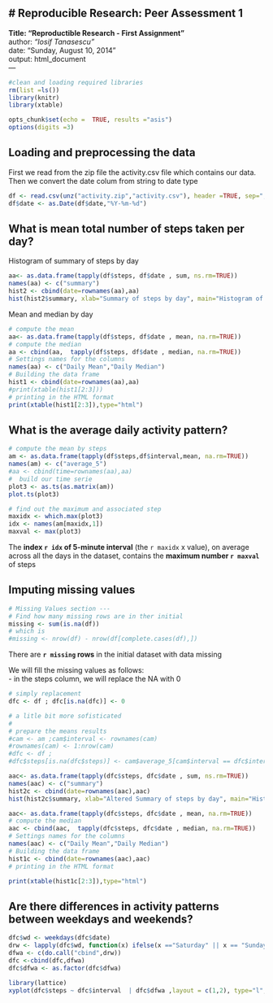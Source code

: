 # Reproducible Research: Peer Assessment 1
---
**Title: "Reproductible Research - First Assignment"**  
author: *"Iosif Tanasescu"*  
date: "Sunday, August 10, 2014"  
output: html_document  
---
<!--
     In order to see this html file paste in your browser the following link
     http://htmlpreview.github.io/?https://raw.githubusercontent.com/iositan/RepData_PeerAssessment1/master/PA1_template.html
-->
```r
#clean and loading required libraries
rm(list =ls())
library(knitr)
library(xtable)
```

<!-- 
    Here we are ensuring the echo is always ON 
    This code is hidden in HTML output -->
    
```r
opts_chunk$set(echo =  TRUE, results ="asis")
options(digits =3)
```

## Loading and preprocessing the data  

First we read from the zip file the activity.csv file which contains our data.  
Then we convert the date colum from string to date type  
<!--Finally discard the NA cases-->

```r
df <- read.csv(unz("activity.zip","activity.csv"), header =TRUE, sep=",")
df$date <- as.Date(df$date,"%Y-%m-%d")
```

## What is mean total number of steps taken per day?

Histogram of summary of steps by day  
```r
aa<- as.data.frame(tapply(df$steps, df$date , sum, ns.rm=TRUE))
names(aa) <- c("summary") 
hist2 <- cbind(date=rownames(aa),aa)
hist(hist2$summary, xlab="Summary of steps by day", main="Histogram of summary of steps on a daily basis")
```

Mean and median by day  
```r
# compute the mean
aa<- as.data.frame(tapply(df$steps, df$date , mean, na.rm=TRUE))
# compute the median
aa <- cbind(aa,  tapply(df$steps, df$date , median, na.rm=TRUE))
# Settings names for the columns
names(aa) <- c("Daily Mean","Daily Median") 
# Building the data frame 
hist1 <- cbind(date=rownames(aa),aa)
#print(xtable(hist1[2:3]))
# printing in the HTML format
print(xtable(hist1[2:3]),type="html")
```

## What is the average daily activity pattern?
```r
# compute the mean by steps 
am <- as.data.frame(tapply(df$steps,df$interval,mean, na.rm=TRUE))
names(am) <- c("average_5")
#aa <- cbind(time=rownames(aa),aa)
#  build our time serie
plot3 <- as.ts(as.matrix(am))
plot.ts(plot3)
```

```r
# find out the maximum and associated step
maxidx <- which.max(plot3)
idx <- names(am[maxidx,1])
maxval <- max(plot3)
```
The **index `r idx` of 5-minute interval** (the `r maxidx` x value), on average across all the days in the dataset, contains the **maximum number `r maxval`** of steps


## Imputing missing values

```r
# Missing Values section ---
# Find how many missing rows are in ther initial 
missing <- sum(is.na(df))
# which is
#missing <- nrow(df) - nrow(df[complete.cases(df),])
```
There are **`r missing` rows** in the initial dataset with data missing

We will fill the missing values as follows:  
  - in the steps column, we will replace the NA with 0
```r
# simply replacement 
dfc <- df ; dfc[is.na(dfc)] <- 0

# a litle bit more sofisticated
#
# prepare the means results
#cam <- am ;cam$interval <- rownames(cam)
#rownames(cam) <- 1:nrow(cam)
#dfc <- df ;
#dfc$steps[is.na(dfc$steps)] <- cam$average_5[cam$interval == dfc$interval]

aac<- as.data.frame(tapply(dfc$steps, dfc$date , sum, ns.rm=TRUE))
names(aac) <- c("summary") 
hist2c <- cbind(date=rownames(aac),aac)
hist(hist2c$summary, xlab="Altered Summary of steps by day", main="Histogram of altered summary of steps on a daily basis",col="blue")

aac<- as.data.frame(tapply(dfc$steps, dfc$date , mean, na.rm=TRUE))
# compute the median
aac <- cbind(aac,  tapply(dfc$steps, dfc$date , median, na.rm=TRUE))
# Settings names for the columns
names(aac) <- c("Daily Mean","Daily Median") 
# Building the data frame 
hist1c <- cbind(date=rownames(aac),aac)
# printing in the HTML format
```

```r
print(xtable(hist1c[2:3]),type="html")
``` 

## Are there differences in activity patterns between weekdays and weekends? ##
```r
dfc$wd <- weekdays(dfc$date)
drw <- lapply(dfc$wd, function(x) ifelse(x =="Saturday" || x == "Sunday" , "weekend","weekday"))
dfwa <- c(do.call("cbind",drw))
dfc <-cbind(dfc,dfwa)
dfc$dfwa <- as.factor(dfc$dfwa)

library(lattice)
xyplot(dfc$steps ~ dfc$interval  | dfc$dfwa ,layout = c(1,2), type="l", xlab = "Interval", ylab = "Number of steps")
```

